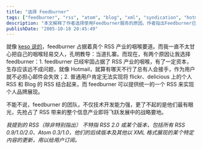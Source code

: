 ```yaml
---
title: "选择 Feedburner"
tags: ["feedburner", "rss", "atom", "blog", "xml", "syndication", "hotmail", "flickr", "delicious", "web2.0"]
description: "本文解释了作者选择使用Feedburner服务的原因。作者指出Feedburner已牢固占据RSS产业的关键位置，具有足够的资本保证长期生存，类似Hotmail即使遇到困境也会有接手者。另外，Feedburner能将用户在Flickr、Delicious等平台的RSS与博客RSS整合起来，提供统一的内容渠道，有助于个人品牌展现。作者赞赏Feedburner团队不仅技术能力强，更重要的是具有战略眼光，抢先占据了信息产业发展的战略要地。文章末尾特别说明了文中提到的RSS广义上包括了所有XML格式的内容更新订阅服务。"
publishDate: "2005-10-18 20:45:49"
---
```


就像 [keso 说的](http://blog.donews.com/keso/archive/2005/07/19/471255.aspx)，feedburner 占据着真个 RSS 产业的咽喉要道。而我一直不太甘心把自己的咽喉轻易交人，孔明教导：当道扎寨。而现在，有两个原因让我选择 feedburner：1. feedburner 已经牢固占据了 RSS 产业的咽喉，有了一定资本，生存应该远不成问题，就像 Hotmail，就算有哪天不行了总有人会接手，作为用户就不必担心邮件会失效；2. 普通用户肯定无法实现将 flickr、delicious 上的个人 RSS 和 Blog 的 RSS 结合起来，而 feedburner 可以提供统一的一个 RSS 来实现个人品牌展现。

不能不说，feedburner 的团队，不仅技术开发能力强，更了不起的是他们最有眼光，先抢占了 RSS 带来的整个信息产业即将飞跃发展中的战略要地。

_我提到的 RSS（除非特别指出） 不特指 RSS 2.0 或某个版本，包括所有 RSS 0.9/1.0/2.0、Atom 0.3/1.0，他们的后续版本及其他以 XML 格式展现的某个特定内容的更新，用以给用户订阅。_
